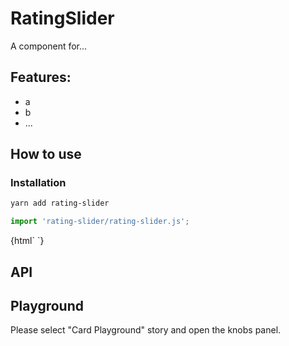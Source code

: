 

<Meta title="Card|Docs" />

# RatingSlider

A component for...

## Features:

- a
- b
- ...

## How to use

### Installation

```bash
yarn add rating-slider
```

```js
import 'rating-slider/rating-slider.js';
```

<Preview withToolbar>
  <Story name="Simple" height="220px">
    {html`
      <rating-slider></rating-slider>
    `}
  </Story>
</Preview>

## API

<Props of="rating-slider" />

## Playground

Please select "Card Playground" story and open the knobs panel.
